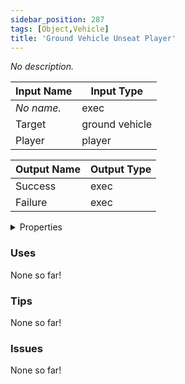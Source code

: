```yaml
---
sidebar_position: 287
tags: [Object,Vehicle]
title: 'Ground Vehicle Unseat Player'
---
```


*No description.*




<EsbSvg />

| Input Name | Input Type |
|-----------|-----------|
| *No name.* | exec |
| Target | ground vehicle |
| Player | player |

| Output Name | Output Type |
|-----------|-----------|
| Success | exec |
| Failure | exec |


<details>
  <summary>Properties</summary>
  <div>
    <div>
    <table>
      <thead>
        <tr>
          <th>Is beta required?</th>
          <th>❌</th>
        </tr>
        <tr>
          <th>Is this chip a trolling risk?</th>
          <th>❌</th>
        </tr>
        <tr>
          <th>Is this chip a role assignment risk?</th>
          <th>❌</th>
        </tr>
        <tr>
          <th>Chip UUID</th>
          <th>5815406b-a3f2-471e-88ec-dffc212293be</th>
        </tr>
      </thead>
    </table>
    </div>
  </div>
</details>

### Uses

None so far!

### Tips

None so far!

### Issues

None so far!